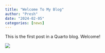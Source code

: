 ```yaml
---
title: "Welcome To My Blog"
author: "Presh"
date: "2024-02-05"
categories: [news]
---
```


This is the first post in a Quarto blog. Welcome!

![](thumbnail.jpg)
